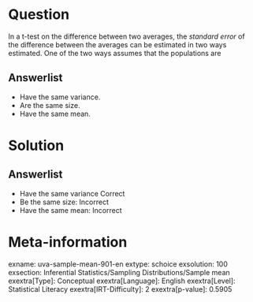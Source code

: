 Question
========

In a t-test on the difference between two averages, the *standard error* of the difference between the averages can be estimated in two ways estimated. One of the two ways assumes that the populations are

Answerlist
----------

* Have the same variance.
* Are the same size.
* Have the same mean.

Solution
========

Answerlist
----------

* Have the same variance Correct
* Be the same size: Incorrect
* Have the same mean: Incorrect

Meta-information
================
exname: uva-sample-mean-901-en
extype: schoice
exsolution: 100
exsection: Inferential Statistics/Sampling Distributions/Sample mean
exextra[Type]: Conceptual
exextra[Language]: English
exextra[Level]: Statistical Literacy
exextra[IRT-Difficulty]: 2
exextra[p-value]: 0.5905
